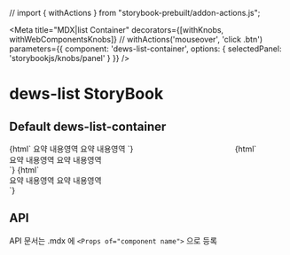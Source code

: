 // import { withActions } from "storybook-prebuilt/addon-actions.js";

<Meta
  title="MDX|list Container"
  decorators={[withKnobs, withWebComponentsKnobs]} // withActions('mouseover', 'click .btn')
  parameters={{ component: 'dews-list-container', options: { selectedPanel: 'storybookjs/knobs/panel' } }}
/>

<!-- 아래는 Doc 부분 -->
# dews-list StoryBook

## Default dews-list-container
<Preview>
  <Story name="list-container width360" height="100px">
    {html`
    <container-summary style='width: 360px;display: inline-block'>
        <dews-tabs>
            <dews-tab title='default'>
                <dews-list-container title="title#12">
                    <container-button>
                        <dews-button title='Btn'></dews-button>
                    </container-button>
                    <container-summary>
                        <span>요약 내용영역</span>
                    </container-summary>
                    <container-content>
                        <dews-textbox title='title#1' ></dews-textbox>
                    </container-content>
                </dews-list-container>
            </dews-tab>
        </dews-tabs>
        <dews-box title='box'>
             <dews-list-container title="title#12">
                    <container-button>
                        <dews-button slot="button" title='Btn'></dews-button>
                    </container-button>
                    <container-summary>
                        <span>요약 내용영역</span>
                    </container-summary>
                    <container-content>
                        <dews-textbox title='title#1' ></dews-textbox>
                    </container-content>
             </dews-list-container>
        </dews-box>
    </div>
    `}
  </Story>
    <Story name="list-container width720" height="100px">
        {html`
    <div style='width: 720px'>
       <dews-tabs>
            <dews-tab title='default'>
                <dews-list-container title="title#12">
                    <container-button>
                        <dews-button slot="button" title='Btn'></dews-button>
                    </container-button>
                    <container-summary>
                        <span>요약 내용영역</span>
                    </container-summary>
                    <container-content>
                        <dews-textbox title='title#1' ></dews-textbox>
                    </container-content>
                </dews-list-container>
            </dews-tab>
        </dews-tabs>
        <dews-box title='box'>
             <dews-list-container title="title#12">
                    <container-button>
                        <dews-button slot="button" title='Btn'></dews-button>
                    </container-button>
                    <container-summary>
                        <span>요약 내용영역</span>
                    </container-summary>
                    <container-content>
                        <dews-textbox title='title#1' ></dews-textbox>
                    </container-content>
             </dews-list-container>
        </dews-box>
    </div>
    `}
    </Story>
    <Story name="list-container width1280" height="100px">
        {html`
    <div style='width: 1280px'>
      <dews-tabs>
            <dews-tab title='default'>
               <dews-list-container title="title#12">
                    <container-button>
                        <dews-button slot="button" title='Btn'></dews-button>
                    </container-button>
                    <container-summary>
                        <span>요약 내용영역</span>
                    </container-summary>
                    <container-content>
                        <dews-textbox title='title#1' ></dews-textbox>
                    </container-content>
               </dews-list-container>
            </dews-tab>
        </dews-tabs>
        <dews-box title='box'>
             <dews-list-container title="title#12">
                    <container-button>
                        <dews-button slot="button" title='Btn'></dews-button>
                    </container-button>
                    <container-summary>
                        <span>요약 내용영역</span>
                    </container-summary>
                    <container-content>
                        <dews-textbox title='title#1' ></dews-textbox>
                    </container-content>
             </dews-list-container>
        </dews-box>
    </div>
    `}
    </Story>
</Preview>



## API

API 문서는 .mdx 에 `<Props of="component name">` 으로 등록

<Props of="dews-list-container" />
